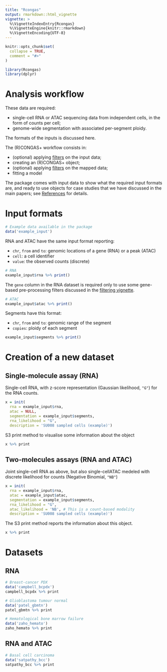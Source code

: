 ```yaml
---
title: "Rcongas"
output: rmarkdown::html_vignette
vignette: >
  %\VignetteIndexEntry{Rcongas}
  %\VignetteEngine{knitr::rmarkdown}
  %\VignetteEncoding{UTF-8}
---
```


```r
knitr::opts_chunk$set(
  collapse = TRUE,
  comment = "#>"
)
```

```r
library(Rcongas)
library(dplyr)
```

# Analysis workflow

These data are required:

- single-cell RNA or ATAC sequencing data from independent cells, in the form of counts per cell;
- genome-wide segmentation with associated per-segment ploidy.

The formats of the inputs is discussed here.

The (R)CONGAS+ workflow consists in:

- (optional) applying [filters](Filtering.html) on the input data;
- creating an (R)CONGAS+ object;
- (optional) applying [filters](Filtering.html) on the mapped data;
- fitting a model

The package comes with input data to show what the required input formats are, and ready to use
objects for case studies that we have discussed in the main papers; see [References](../docs/reference/index.html) for details.

# Input formats

```r
# Example data available in the package
data('example_input')
```

RNA and ATAC have the same input format reporting:

- `chr`, `from` and `to`: genomic locations of a gene (RNA) or a peak (ATAC)
- `cell`: a cell identifier
- `value`: the observed counts (discrete)

```r
# RNA
example_input$rna %>% print()
```

The `gene` column in the RNA dataset is required only to use some gene-based pre-processing filters
discussed in the [filtering vignette](Filtering.html).

```r
# ATAC
example_input$atac %>% print()
```

Segments have this format:

- `chr`, `from` and `to`: genomic range of the segment
- `copies`: ploidy of each segment

```r
example_input$segments %>% print()
```

# Creation of a new dataset

## Single-molecule assay (RNA)

Single-cell RNA, with z-score representation (Gaussian likelihood, `"G"`) for the RNA counts.

```r
x = init(
  rna = example_input$rna,
  atac = NULL,
  segmentation = example_input$segments,
  rna_likelihood = "G",
  description = 'SU008 sampled cells (example)')
```

S3 print method to visualise some information about the object

```r
x %>% print
```


<!-- ```{r, fig.width=6, fig.height=6} -->
<!-- # Select the first 5 segments to plot -->
<!-- some_segments = get_input(x, what = "segmentation") %>%  -->
<!--   filter(row_number() < 5) %>%  -->
<!--   pull(segment_id) -->

<!-- plot_data(x, what = 'histogram', segments = some_segments) -->
<!-- ``` -->

<!-- ```{r, fig.width=8, fig.height=4} -->
<!-- plot_data(x, what = 'lineplot') -->
<!-- ``` -->

<!-- ```{r, fig.width=6, fig.height=6} -->
<!-- plot_data(x, what = 'heatmap') -->
<!-- ``` -->


## Two-molecules assays (RNA and ATAC)

Joint single-cell RNA as above, but also single-cellATAC medeled with discrete likelihood for counts (Negative Binomial,  `"NB"`)

```r
x = init(
  rna = example_input$rna,
  atac = example_input$atac,
  segmentation = example_input$segments,
  rna_likelihood = "G", 
  atac_likelihood = 'NB', # This is a count-based modality
  description = 'SU008 sampled cells (example)')
```

The S3 print method reports the information about this object.

```r
x %>% print
```
<!-- ```{r, fig.width=6, fig.height=6} -->
<!-- plot_data(x, what = 'histogram', segments = some_segments) -->
<!-- ``` -->

<!-- ```{r, fig.width=8, fig.height=4} -->
<!-- plot_data(x, what = 'lineplot') -->
<!-- ``` -->

<!-- ```{r, fig.width=6, fig.height=8} -->
<!-- plot_data(x, what = 'heatmap') -->
<!-- ``` -->

# Datasets

## RNA

```r
# Breast-cancer PDX
data('campbell_bcpdx')
campbell_bcpdx %>% print
```

```r
# Glioblastoma tumour normal
data('patel_gbmtn')
patel_gbmtn %>% print
```

```r
# Hematological bone marrow failure
data('zaho_hemato')
zaho_hemato %>% print
```

## RNA and ATAC

```r
# Basal cell carcinoma
data('satpathy_bcc')
satpathy_bcc %>% print
```
